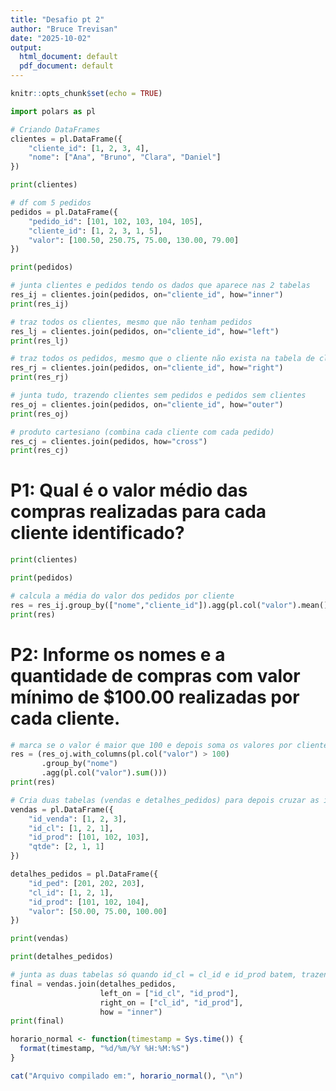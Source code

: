 ---
title: "Desafio pt 2"
author: "Bruce Trevisan"
date: "2025-10-02"
output:
  html_document: default
  pdf_document: default
---

```{r setup, include=FALSE}
knitr::opts_chunk$set(echo = TRUE)
```

```{python}
import polars as pl
```

```{python}
# Criando DataFrames
clientes = pl.DataFrame({
    "cliente_id": [1, 2, 3, 4],
    "nome": ["Ana", "Bruno", "Clara", "Daniel"]
})

print(clientes)
```

```{python}
# df com 5 pedidos
pedidos = pl.DataFrame({
    "pedido_id": [101, 102, 103, 104, 105],
    "cliente_id": [1, 2, 3, 1, 5],
    "valor": [100.50, 250.75, 75.00, 130.00, 79.00]
})

print(pedidos)
```

```{python}
# junta clientes e pedidos tendo os dados que aparece nas 2 tabelas
res_ij = clientes.join(pedidos, on="cliente_id", how="inner")
print(res_ij)
```

```{python}
# traz todos os clientes, mesmo que não tenham pedidos
res_lj = clientes.join(pedidos, on="cliente_id", how="left")
print(res_lj)
```

```{python}
# traz todos os pedidos, mesmo que o cliente não exista na tabela de clientes
res_rj = clientes.join(pedidos, on="cliente_id", how="right")
print(res_rj)
```

```{python}
# junta tudo, trazendo clientes sem pedidos e pedidos sem clientes
res_oj = clientes.join(pedidos, on="cliente_id", how="outer")
print(res_oj)
```

```{python}
# produto cartesiano (combina cada cliente com cada pedido)
res_cj = clientes.join(pedidos, how="cross")
print(res_cj)
```

# P1: Qual é o valor médio das compras realizadas para cada cliente identificado?

```{python}
print(clientes)

print(pedidos)
```

```{python}
# calcula a média do valor dos pedidos por cliente
res = res_ij.group_by(["nome","cliente_id"]).agg(pl.col("valor").mean())
print(res)
```

# P2: Informe os nomes e a quantidade de compras com valor mínimo de $100.00 realizadas por cada cliente.

```{python}
# marca se o valor é maior que 100 e depois soma os valores por cliente.
res = (res_oj.with_columns(pl.col("valor") > 100)
       .group_by("nome")
       .agg(pl.col("valor").sum()))
print(res)
```

```{python}
# Cria duas tabelas (vendas e detalhes_pedidos) para depois cruzar as informações
vendas = pl.DataFrame({
    "id_venda": [1, 2, 3],
    "id_cl": [1, 2, 1],
    "id_prod": [101, 102, 103],
    "qtde": [2, 1, 1]
})

detalhes_pedidos = pl.DataFrame({
    "id_ped": [201, 202, 203],
    "cl_id": [1, 2, 1],
    "id_prod": [101, 102, 104],
    "valor": [50.00, 75.00, 100.00]
})
```

```{python}
print(vendas)

print(detalhes_pedidos)
```

```{python}
# junta as duas tabelas só quando id_cl = cl_id e id_prod batem, trazendo só as correspondências
final = vendas.join(detalhes_pedidos,
                    left_on = ["id_cl", "id_prod"],
                    right_on = ["cl_id", "id_prod"],
                    how = "inner")
print(final)
```

```{r}
horario_normal <- function(timestamp = Sys.time()) {
  format(timestamp, "%d/%m/%Y %H:%M:%S")
}

cat("Arquivo compilado em:", horario_normal(), "\n")
```
